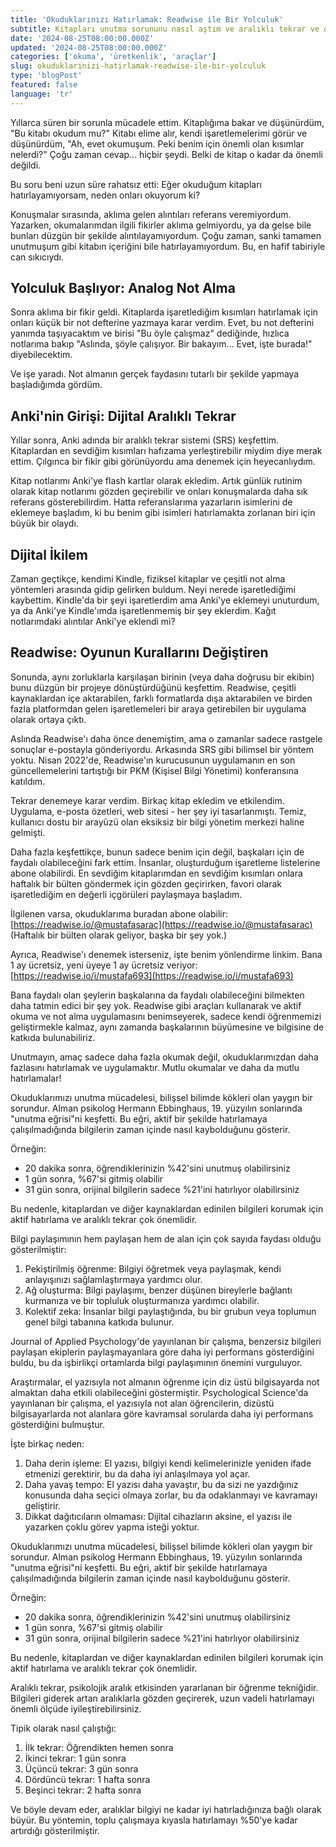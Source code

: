 ```yaml
---
title: 'Okuduklarınızı Hatırlamak: Readwise ile Bir Yolculuk'
subtitle: Kitapları unutma sorununu nasıl aştım ve aralıklı tekrar ve dijital araçlarla okumamdan en iyi şekilde nasıl yararlandım.
date: '2024-08-25T08:00:00.000Z'
updated: '2024-08-25T08:00:00.000Z'
categories: ['okuma', 'üretkenlik', 'araçlar']
slug: okuduklarinizi-hatirlamak-readwise-ile-bir-yolculuk
type: 'blogPost'
featured: false
language: 'tr'
---
```


Yıllarca süren bir sorunla mücadele ettim. Kitaplığıma bakar ve düşünürdüm, "Bu kitabı okudum mu?" Kitabı elime alır, kendi işaretlemelerimi görür ve düşünürdüm, "Ah, evet okumuşum. Peki benim için önemli olan kısımlar nelerdi?" Çoğu zaman cevap... hiçbir şeydi. Belki de kitap o kadar da önemli değildi.

Bu soru beni uzun süre rahatsız etti: Eğer okuduğum kitapları hatırlayamıyorsam, neden onları okuyorum ki?



Konuşmalar sırasında, aklıma gelen alıntıları referans veremiyordum. Yazarken, okumalarımdan ilgili fikirler aklıma gelmiyordu, ya da gelse bile bunları düzgün bir şekilde alıntılayamıyordum. Çoğu zaman, sanki tamamen unutmuşum gibi kitabın içeriğini bile hatırlayamıyordum. Bu, en hafif tabiriyle can sıkıcıydı.

## Yolculuk Başlıyor: Analog Not Alma

Sonra aklıma bir fikir geldi. Kitaplarda işaretlediğim kısımları hatırlamak için onları küçük bir not defterine yazmaya karar verdim. Evet, bu not defterini yanımda taşıyacaktım ve birisi "Bu öyle çalışmaz" dediğinde, hızlıca notlarıma bakıp "Aslında, şöyle çalışıyor. Bir bakayım... Evet, işte burada!" diyebilecektim.

Ve işe yaradı. Not almanın gerçek faydasını tutarlı bir şekilde yapmaya başladığımda gördüm.


## Anki'nin Girişi: Dijital Aralıklı Tekrar

Yıllar sonra, Anki adında bir aralıklı tekrar sistemi (SRS) keşfettim. Kitaplardan en sevdiğim kısımları hafızama yerleştirebilir miydim diye merak ettim. Çılgınca bir fikir gibi görünüyordu ama denemek için heyecanlıydım.

Kitap notlarımı Anki'ye flash kartlar olarak ekledim. Artık günlük rutinim olarak kitap notlarımı gözden geçirebilir ve onları konuşmalarda daha sık referans gösterebilirdim. Hatta referanslarıma yazarların isimlerini de eklemeye başladım, ki bu benim gibi isimleri hatırlamakta zorlanan biri için büyük bir olaydı.


## Dijital İkilem

Zaman geçtikçe, kendimi Kindle, fiziksel kitaplar ve çeşitli not alma yöntemleri arasında gidip gelirken buldum. Neyi nerede işaretlediğimi kaybettim. Kindle'da bir şeyi işaretlerdim ama Anki'ye eklemeyi unuturdum, ya da Anki'ye Kindle'ımda işaretlenmemiş bir şey eklerdim. Kağıt notlarımdaki alıntılar Anki'ye eklendi mi?

## Readwise: Oyunun Kurallarını Değiştiren

Sonunda, aynı zorluklarla karşılaşan birinin (veya daha doğrusu bir ekibin) bunu düzgün bir projeye dönüştürdüğünü keşfettim. Readwise, çeşitli kaynaklardan içe aktarabilen, farklı formatlarda dışa aktarabilen ve birden fazla platformdan gelen işaretlemeleri bir araya getirebilen bir uygulama olarak ortaya çıktı.

Aslında Readwise'ı daha önce denemiştim, ama o zamanlar sadece rastgele sonuçlar e-postayla gönderiyordu. Arkasında SRS gibi bilimsel bir yöntem yoktu. Nisan 2022'de, Readwise'ın kurucusunun uygulamanın en son güncellemelerini tartıştığı bir PKM (Kişisel Bilgi Yönetimi) konferansına katıldım.


Tekrar denemeye karar verdim. Birkaç kitap ekledim ve etkilendim. Uygulama, e-posta özetleri, web sitesi - her şey iyi tasarlanmıştı. Temiz, kullanıcı dostu bir arayüzü olan eksiksiz bir bilgi yönetim merkezi haline gelmişti.

Daha fazla keşfettikçe, bunun sadece benim için değil, başkaları için de faydalı olabileceğini fark ettim. İnsanlar, oluşturduğum işaretleme listelerine abone olabilirdi. En sevdiğim kitaplarımdan en sevdiğim kısımları onlara haftalık bir bülten göndermek için gözden geçirirken, favori olarak işaretlediğim en değerli içgörüleri paylaşmaya başladım.

İlgilenen varsa, okuduklarıma buradan abone olabilir: [https://readwise.io/@mustafasarac](https://readwise.io/@mustafasarac) (Haftalık bir bülten olarak geliyor, başka bir şey yok.)

Ayrıca, Readwise'ı denemek isterseniz, işte benim yönlendirme linkim. Bana 1 ay ücretsiz, yeni üyeye 1 ay ücretsiz veriyor: [https://readwise.io/i/mustafa693](https://readwise.io/i/mustafa693)



Bana faydalı olan şeylerin başkalarına da faydalı olabileceğini bilmekten daha tatmin edici bir şey yok. Readwise gibi araçları kullanarak ve aktif okuma ve not alma uygulamasını benimseyerek, sadece kendi öğrenmemizi geliştirmekle kalmaz, aynı zamanda başkalarının büyümesine ve bilgisine de katkıda bulunabiliriz.

Unutmayın, amaç sadece daha fazla okumak değil, okuduklarımızdan daha fazlasını hatırlamak ve uygulamaktır. Mutlu okumalar ve daha da mutlu hatırlamalar!


<Callout label="Unutma Eğrisi" variant="info">

Okuduklarımızı unutma mücadelesi, bilişsel bilimde kökleri olan yaygın bir sorundur. Alman psikolog Hermann Ebbinghaus, 19. yüzyılın sonlarında "unutma eğrisi"ni keşfetti. Bu eğri, aktif bir şekilde hatırlamaya çalışılmadığında bilgilerin zaman içinde nasıl kaybolduğunu gösterir.

Örneğin:
- 20 dakika sonra, öğrendiklerinizin %42'sini unutmuş olabilirsiniz
- 1 gün sonra, %67'si gitmiş olabilir
- 31 gün sonra, orijinal bilgilerin sadece %21'ini hatırlıyor olabilirsiniz

Bu nedenle, kitaplardan ve diğer kaynaklardan edinilen bilgileri korumak için aktif hatırlama ve aralıklı tekrar çok önemlidir.

</Callout>

<Callout label="Paylaşılan Bilginin Değeri" variant="info">

Bilgi paylaşımının hem paylaşan hem de alan için çok sayıda faydası olduğu gösterilmiştir:

1. Pekiştirilmiş öğrenme: Bilgiyi öğretmek veya paylaşmak, kendi anlayışınızı sağlamlaştırmaya yardımcı olur.
2. Ağ oluşturma: Bilgi paylaşımı, benzer düşünen bireylerle bağlantı kurmanıza ve bir topluluk oluşturmanıza yardımcı olabilir.
3. Kolektif zeka: İnsanlar bilgi paylaştığında, bu bir grubun veya toplumun genel bilgi tabanına katkıda bulunur.

Journal of Applied Psychology'de yayınlanan bir çalışma, benzersiz bilgileri paylaşan ekiplerin paylaşmayanlara göre daha iyi performans gösterdiğini buldu, bu da işbirlikçi ortamlarda bilgi paylaşımının önemini vurguluyor.

</Callout>


<Callout label="El Yazısı Notların Gücü" variant="info">

Araştırmalar, el yazısıyla not almanın öğrenme için diz üstü bilgisayarda not almaktan daha etkili olabileceğini göstermiştir. Psychological Science'da yayınlanan bir çalışma, el yazısıyla not alan öğrencilerin, dizüstü bilgisayarlarda not alanlara göre kavramsal sorularda daha iyi performans gösterdiğini bulmuştur.

İşte birkaç neden:
1. Daha derin işleme: El yazısı, bilgiyi kendi kelimelerinizle yeniden ifade etmenizi gerektirir, bu da daha iyi anlaşılmaya yol açar.
2. Daha yavaş tempo: El yazısı daha yavaştır, bu da sizi ne yazdığınız konusunda daha seçici olmaya zorlar, bu da odaklanmayı ve kavramayı geliştirir.
3. Dikkat dağıtıcıların olmaması: Dijital cihazların aksine, el yazısı ile yazarken çoklu görev yapma isteği yoktur.

</Callout>

<Callout label="Unutma Eğrisi" variant="info">

Okuduklarımızı unutma mücadelesi, bilişsel bilimde kökleri olan yaygın bir sorundur. Alman psikolog Hermann Ebbinghaus, 19. yüzyılın sonlarında "unutma eğrisi"ni keşfetti. Bu eğri, aktif bir şekilde hatırlamaya çalışılmadığında bilgilerin zaman içinde nasıl kaybolduğunu gösterir.

Örneğin:
- 20 dakika sonra, öğrendiklerinizin %42'sini unutmuş olabilirsiniz
- 1 gün sonra, %67'si gitmiş olabilir
- 31 gün sonra, orijinal bilgilerin sadece %21'ini hatırlıyor olabilirsiniz

Bu nedenle, kitaplardan ve diğer kaynaklardan edinilen bilgileri korumak için aktif hatırlama ve aralıklı tekrar çok önemlidir.

</Callout>

<Callout label="Aralıklı Tekrarın Bilimi" variant="info">

Aralıklı tekrar, psikolojik aralık etkisinden yararlanan bir öğrenme tekniğidir. Bilgileri giderek artan aralıklarla gözden geçirerek, uzun vadeli hatırlamayı önemli ölçüde iyileştirebilirsiniz.

Tipik olarak nasıl çalıştığı:
1. İlk tekrar: Öğrendikten hemen sonra
2. İkinci tekrar: 1 gün sonra
3. Üçüncü tekrar: 3 gün sonra
4. Dördüncü tekrar: 1 hafta sonra
5. Beşinci tekrar: 2 hafta sonra

Ve böyle devam eder, aralıklar bilgiyi ne kadar iyi hatırladığınıza bağlı olarak büyür. Bu yöntemin, toplu çalışmaya kıyasla hatırlamayı %50'ye kadar artırdığı gösterilmiştir.

</Callout>
